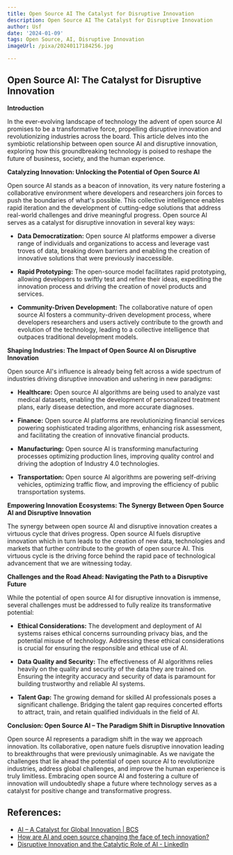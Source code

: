 ```yaml
---
title: Open Source AI The Catalyst for Disruptive Innovation
description: Open Source AI The Catalyst for Disruptive Innovation
author: Usf
date: '2024-01-09'
tags: Open Source, AI, Disruptive Innovation
imageUrl: /pixa/20240117184256.jpg

---
```

## Open Source AI: The Catalyst for Disruptive Innovation

**Introduction**

In the ever-evolving landscape of technology the advent of open  source AI  promises  to be a transformative force, propelling disruptive innovation and  revolutionizing industries across the board.  This article delves into the symbiotic relationship between open source AI and disruptive innovation, exploring how this groundbreaking technology  is poised to reshape  the future of business, society, and the human experience.

**Catalyzing Innovation: Unlocking the  Potential of Open Source AI**

Open source AI stands as a beacon of innovation, its very nature fostering a collaborative  environment where developers and researchers join forces to push the  boundaries of  what's possible. This collective intelligence enables rapid  iteration and the development of cutting-edge solutions that address real-world challenges and drive meaningful progress. Open source AI serves as a catalyst for disruptive innovation in several key  ways:

* **Data  Democratization:** Open source AI platforms empower a diverse range of individuals and organizations  to access  and leverage vast  troves of data, breaking down barriers and enabling the creation of innovative solutions that  were previously inaccessible.

* **Rapid  Prototyping:** The open-source model facilitates  rapid prototyping, allowing developers to swiftly test and refine their ideas, expediting the innovation process and driving the  creation  of novel products and services.

* **Community-Driven Development:** The collaborative nature of open source AI fosters a  community-driven development process, where developers researchers and  users actively contribute  to the growth and evolution of the technology,  leading to a collective  intelligence that outpaces traditional development  models.

**Shaping Industries: The Impact of Open Source AI on Disruptive Innovation**

Open source  AI's influence is already being felt across a wide spectrum of industries driving disruptive innovation and ushering in new paradigms:

* **Healthcare:** Open source AI  algorithms are being used to analyze vast medical datasets, enabling the development of personalized treatment plans, early  disease detection, and more  accurate diagnoses.

* **Finance:** Open source AI platforms are revolutionizing financial services powering sophisticated trading algorithms, enhancing risk  assessment, and  facilitating the creation  of innovative financial products.

* **Manufacturing:** Open source AI is transforming  manufacturing processes optimizing  production lines, improving quality control and driving the adoption of Industry 4.0 technologies.

* **Transportation:** Open source AI algorithms are powering self-driving vehicles, optimizing traffic flow, and improving the efficiency of public transportation systems.

**Empowering Innovation Ecosystems:  The Synergy Between Open Source AI and Disruptive Innovation**

The synergy between open source AI and disruptive innovation creates a virtuous cycle that drives progress. Open source AI fuels disruptive innovation which in turn  leads to the creation of new data, technologies and markets that further contribute  to  the  growth  of open source AI. This virtuous cycle is the driving force behind the rapid pace of technological advancement that we  are witnessing today.

**Challenges and the Road Ahead: Navigating  the Path to a Disruptive Future**

While the potential of open source AI for disruptive innovation is immense, several challenges must be  addressed to fully realize its transformative potential:

* **Ethical Considerations:**  The development and deployment  of AI systems raises ethical concerns surrounding privacy bias, and the potential misuse of technology. Addressing these ethical considerations is crucial for ensuring  the  responsible and ethical use  of AI.

* **Data Quality and Security:**  The effectiveness of AI algorithms relies heavily on the quality and security of the data they are trained on. Ensuring the integrity  accuracy and  security of data is paramount  for building trustworthy and reliable AI  systems.

* **Talent Gap:** The growing demand for  skilled AI professionals poses a significant challenge. Bridging the talent gap requires concerted efforts to attract, train, and retain qualified individuals in the field of AI.

**Conclusion: Open Source AI – The Paradigm  Shift  in  Disruptive Innovation**

Open  source  AI represents a paradigm shift  in the way we approach innovation. Its collaborative, open nature fuels disruptive innovation leading to breakthroughs that were  previously unimaginable. As we  navigate the challenges that lie ahead  the potential of open source AI to revolutionize industries, address global challenges, and improve the human experience is truly limitless. Embracing open source AI and fostering a culture of innovation  will undoubtedly shape a future where technology serves as a catalyst for positive change and transformative progress.

## References:
- [AI – A Catalyst for Global Innovation | BCS](https://www.bcs.org/articles-opinion-and-research/ai-a-catalyst-for-global-innovation/)
- [How are AI and open source changing the face of tech innovation?](https://techwireasia.com/11/2023/how-are-ai-and-open-source-changing-the-nature-of-tech-innovation/)
- [Disruptive Innovation and the Catalytic Role of AI - LinkedIn](https://www.linkedin.com/pulse/disruptive-innovation-catalytic-role-ai-unlocking-new-loughlin-nestor)
